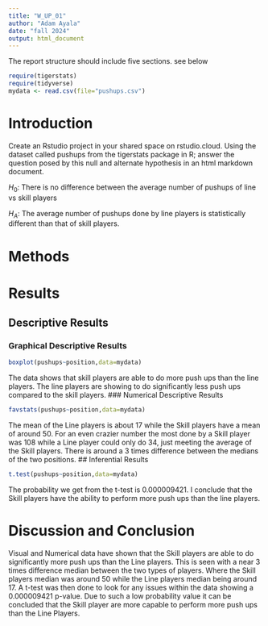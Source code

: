 ```yaml
---
title: "W_UP_01"
author: "Adam Ayala"
date: "fall 2024"
output: html_document
---
```




The report structure should include five sections.  see below



```r
require(tigerstats)
require(tidyverse)
mydata <- read.csv(file="pushups.csv")
```

# Introduction

<!--In this section you explain what you are trying to show. Where did the data come from? What is the research or other question you are trying to answer?!-->

Create an Rstudio project in your shared space on rstudio.cloud.  Using the dataset called pushups from the tigerstats package in R; answer the question posed by this null and alternate hypothesis in an html markdown document.

$H_0$: There is no difference between the average number of pushups of line vs skill players

$H_A$: The average number of pushups done by line players is statistically different than that of skill players.

# Methods

<!--Decide on your methods: use "variable analysis" or other appropriate descriptors. Make sure to choose at least one graphical method and at least one numerical method.!-->

# Results

<!--Divide this section into two sub-sections: One for your descriptive results and one for your inferential results.!-->

## Descriptive Results

### Graphical Descriptive Results

<!--Graphical results here. Make sure to show your code. Provide appropriate labels for axes, giving units if possible, and provide a good title for the graph, too. Use the graphical results to describe the patterns if any that exist in the data as focused toward the research question!-->
```r
boxplot(pushups~position,data=mydata)
```
The data shows that skill players are able to do more push ups than the line players. The line players are showing to do significantly less push ups compared to the skill players.
### Numerical Descriptive Results

<!--Numerical results go here. Use the numerical results to describe the patterns if any that exist in the data as focused toward the research question!-->
```r
favstats(pushups~position,data=mydata)
```
The mean of the Line players is about 17 while the Skill players have a mean of around 50. For an even crazier number the most done by a Skill player was 108 while a Line player could only do 34, just meeting the average of the Skill players. There is around a 3 times difference between the medians of the two positions.
## Inferential Results

<!--State hypothesis clearly. Make sure your discussion of the inferential test covers all the aspects that the test output produces, such as test statistic, p-value etc. Make a decision about the null hypothesis, explain the assumptions on which the selected test/procedure was based, and why the chosen procedure satisfys the assumptions and is appropriate to answer the research question!-->
```r
t.test(pushups~position,data=mydata)
```
The probability we get from the t-test is 0.000009421. I conclude that the Skill players have the ability to perform more push ups than the line players.

# Discussion and Conclusion

<!--Discussion and conclusion here. If you found a relationship be sure to consider whether the relationship occurs because one of the variables causes the other, or whether they perhaps are related for some other reason. Watch the chapter 6 videos from the George Town videos collection.!-->
Visual and Numerical data have shown that the Skill players are able to do significantly more push ups than the Line players. This is seen with a near 3 times difference median between the two types of players. Where the Skill players median was around 50 while the Line players median being around 17. A t-test was then done to look for any issues within the data showing a 0.000009421 p-value. Due to such a low probability value it can be concluded that the Skill player are more capable to perform more push ups than the Line Players.